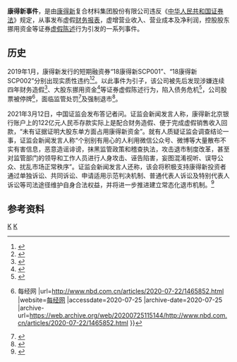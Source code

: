 '''康得新事件'''，是由[[康得新|康得新]]复合材料集团股份有限公司违反《[[中华人民共和国证券法|中华人民共和国证券法]]》规定，从事发布虚假[[财务报表|财务报表]]，虚增营业收入、营业成本及净利润，控股股东挪用资金等证券[[虚假陈述|虚假陈述]]行为引发的一系列事件。

== 历史 ==
2019年1月，康得新发行的短期融资券“18康得新SCP001”、“18康得新SCP002”分别出现实质性违约<ref>{{cite news |author1=张勤峰 |title=康得新：“18康得新SCP001”违约_中证网 |url=http://www.cs.com.cn/sylm/jsbd/201901/t20190115_5915436.html |accessdate=2020-07-25 |work=[[中国证券报|中国证券报]]·中证网 |date=2019-01-15 |archive-date=2022-03-15 |archive-url=https://web.archive.org/web/20220315025355/https://www.cs.com.cn/sylm/jsbd/201901/t20190115_5915436.html }}</ref><ref>{{cite news |author1=欧阳春香 |title=康得新“18康得新SCP002”未按期偿付本息 构成实质性违约 |url=http://www.cs.com.cn/ssgs/gsxw/201901/t20190121_5917566.html |accessdate=2020-07-25 |work=[[中国证券报|中国证券报]]·中证网 |date=2019-01-21 |archive-date=2022-03-15 |archive-url=https://web.archive.org/web/20220315024926/https://www.cs.com.cn/ssgs/gsxw/201901/t20190121_5917566.html }}</ref>。以此事件为引子，该公司被先后发现涉嫌连续四年财务造假<ref>{{cite news |author1=[[经济日报_(中华人民共和国)|中国经济网]] |title=大消息！财务造假4年，这家公司或面临强制退市！ |url=https://www.thepaper.cn/newsDetail_forward_8037691 |accessdate=2020-07-25 |work=澎湃新闻 |date=2020-06-29 |archive-date=2020-07-25 |archive-url=https://web.archive.org/web/20200725092521/https://www.thepaper.cn/newsDetail_forward_8037691 }}</ref>、大股东挪用资金<ref>{{cite news |author1=[[北京青年报|北京青年报]] |title=康得新实控人涉嫌挪用资金被刑拘 |url=http://www.xinhuanet.com/fortune/2019-05/14/c_1210133390.htm |accessdate=2020-07-25 |work=新华网 |date=2019-05-14 |archive-date=2020-08-06 |archive-url=https://web.archive.org/web/20200806155943/http://www.xinhuanet.com/fortune/2019-05/14/c_1210133390.htm }}</ref>等证券虚假陈述行为，陷入债务危机<ref>{{cite web |author1=[[金陵晚报|金陵晚报]] |title=ST康得新董事会大换血 |url=http://money.163.com/19/0215/19/E833HJ2I0025812C.html |website=网易新闻 |accessdate=2020-07-25 |date=2019-02-15 |archive-date=2020-07-25 |archive-url=https://web.archive.org/web/20200725092445/http://money.163.com/19/0215/19/E833HJ2I0025812C.html }}</ref>，公司股票被停牌<ref>{{cite web |author1=每经AI |title=停牌！*ST康得：8月3日至5日在证监会召开听证会继续停牌 {{!}} 每经网 |url=http://www.nbd.com.cn/articles/2020-07-22/1465852.html |website=[[每日经济新闻|每经网]] |accessdate=2020-07-25 |archive-date=2020-07-25 |archive-url=https://web.archive.org/web/20200725115144/http://www.nbd.com.cn/articles/2020-07-22/1465852.html }}</ref>，面临监管处罚<ref>{{cite web |author1=证监会 |title=证监会对康得新等作出处罚及禁入告知 |url=http://www.csrc.gov.cn/pub/newsite/zjhxwFB/xwdd/201907/t20190705_358899.html |website=[[中国证券监督管理委员会|中国证券监督管理委员会]] |accessdate=2020-07-25 |date=2019-07-05 |archive-date=2020-07-25 |archive-url=https://web.archive.org/web/20200725092506/http://www.csrc.gov.cn/pub/newsite/zjhxwFB/xwdd/201907/t20190705_358899.html }}</ref>及强制退市<ref>{{cite web |author1=[[CCTV-2|央视财经]] |title=深夜重磅！康得新或面临强制退市！ |url=https://jingji.cctv.com/2020/06/29/ARTIqRJEbFvS1LpGZ6FN3bCd200629.shtml |website=[[央视网|央视网]] |accessdate=2020-07-25 |archive-date=2020-07-25 |archive-url=https://web.archive.org/web/20200725112946/https://jingji.cctv.com/2020/06/29/ARTIqRJEbFvS1LpGZ6FN3bCd200629.shtml }}</ref>。

2021年3月12日，中国证监会发布答记者问。证监会新闻发言人称，康得新北京银行账户上的122亿元人民币存款实际上是配合财务造假、便于完成虚假销售收入回款，“未有证据证明大股东单方面占用康得新资金”。就有人质疑证监会调查结论一事，证监会新闻发言人称“个别别有用心的人利用微信公众号、微博等大量散布不实有害信息，恶意造谣诽谤，抹黑监管政策和稽查执法，攻击退市制度改革，甚至对监管部门的领导和工作人员进行人身攻击、诬告陷害，妄图混淆视听、误导公众、扰乱市场正常秩序”。证监会新闻发言人还称，该会将积极支持康得新投资者通过单独诉讼、共同诉讼、申请适用示范判决机制、普通代表人诉讼及特别代表人诉讼等司法途径维护自身合法权益，并将进一步推进建立常态化退市机制。<ref>{{cite web |author1=证监会新闻发言人 |title=证监会新闻发言人就康得新退市问题答记者问 |url=http://www.csrc.gov.cn/pub/newsite/zjhxwfb/xwdd/202103/t20210312_394153.html |website=中国证监会 |access-date=2021-03-25 |archive-date=2021-06-11 |archive-url=https://web.archive.org/web/20210611214920/http://www.csrc.gov.cn/pub/newsite/zjhxwfb/xwdd/202103/t20210312_394153.html |dead-url=no }}</ref>

== 参考资料 ==
{{Reflist|30em}}

[[Category:中华人民共和国股市|K]]
[[Category:2019年江苏|K]]